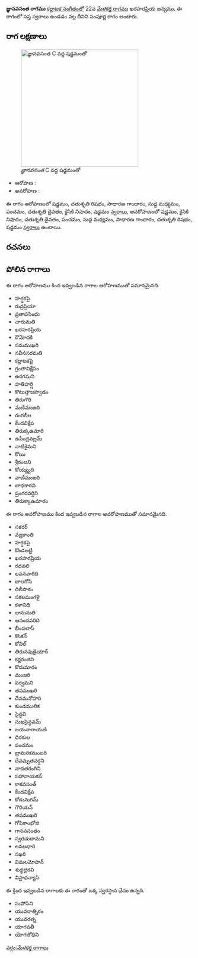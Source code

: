 {{Infobox ragam
	| name          	= జ్ఞానవసంత
	| synonym	    	= 
	| mela          	= 
	| chakra        	= 
	| janaka        	= 
	| type          	= సంపూర్ణ
	| arohanam      	= {{svaraC|S|R2|G2|M1|P|D2|N2|S'}} 
	| avarohanam    	= {{svaraC|S'|N2|D2|P|M1|G2|R2|S}}
	| jeeva         	=
	| chhaya        	=
	| nyasa         	=
	| vishesha      	= 
	| equivalent  		= 
}}
{{కర్ణాటక సంగీత రాగాలు}}
'''జ్ఞానవసంత రాగము''' [[కర్ణాటక సంగీతం]]లో 22వ [[మేళకర్త రాగము]] ఖరహరప్రియ జన్యము.  ఈ రాగంలో సప్త స్వరాలు ఉండడం వల్ల దీనిని సంపూర్ణ రాగం అంటారు.


==రాగ లక్షణాలు==
[[Image:jnanavasanta_kb2wiki.png|thumb|right|316px|''జ్ఞానవసంత'' C వద్ద షడ్జమంతో]]

* ఆరోహణ : {{svaraC|S|R2|G2|M1|P|D2|N2|S'}} 
* అవరోహణ : {{svaraC|S'|N2|D2|P|M1|G2|R2|S}}

ఈ రాగం ఆరోహణంలో షడ్జమం, చతుశృతి రిషభం, సాధారణ  గాంధారం, సుద్ద మధ్యమం, పంచమం, చతుశృతి దైవతం, కైసికి నిషాదం, షడ్జమం [[స్వరాలు]], అవరోహణంలో షడ్జమం, కైసికి నిషాదం, చతుశృతి దైవతం, పంచమం, సుద్ద మధ్యమం, సాధారణ  గాంధారం, చతుశృతి రిషభం, షడ్జమం [[స్వరాలు]] ఉంటాయి.

==రచనలు==



==పోలిన రాగాలు==
ఈ రాగం ఆరోహణము కింద ఇవ్వబడిన రాగాల ఆరోహణముతో సమానమైనది.
* హర్షకపై
* రుద్రప్రియా
* ప్రతాపసింధు
* చారుమతి
* ఖరహరప్రియ
* కౌమోదకి
* సమముఖరి
* నవీనసరమతి
* కర్ణాటకపై
* గ్రంతావిక్షేపం
* ఉరగమని
* హతిహర్షి
* కొటుత్తాజహ్వడం
* తిరుగౌరి
* మణిమంజరి
* రంగలీల
*  కేందవిక్షేప
* తిరుక్కఉమారి
* ఉపేంద్రవజ్రమ్
*  నాటికైమని
* కోయి
* శ్రీరంజని
* కోయ్య్యది
* వాణీమంజరి
* బాధకారని
* ష్రంగరవర్ధిని
* తిరుక్కాఉమారం

ఈ రాగం అవరోహణము కింద ఇవ్వబడిన రాగాల అవరోహణముతో సమానమైనది.
* సకరర్
* వజ్రకాంతి
* హర్షకపై
* కొండలట్టి
* ఖరహరప్రియ
* రథవలి
* లవనవారిది
* బాలగోసి
* దిలీపాకం
* సకలమంగళై
* కళానిధి
* భానుమతి
* ఆనందవరిది
* భీంపలాస్
* కొంకన్
* కోవిల్
* తిరునవుడైయార్
* కర్ణరంజిని
* కొదుమారం
* మంజరి
* పర్వమని
* తవముఖరి
* దేవమనోహారి
* కుండములిక
*  సైన్ధవి
* సుఖసైన్ధవమ్
* జయనారాయణి
* ధిరకుల
* పంచమం
* భ్రామరికమంజరి
* దేవమృతవర్షని
* నాదతరంగిని
* సహానాయకన్
* కాకవసంత్
*  కేందవిక్షేప
*  కోడునుగమ్
* గౌరియన్
* తపముఖరి
* గోపికాంభోజి
* గానవసంతం
* స్వరచుదామని
*  లవణధారి
* సఖరి
* విమలమోహన్
* శుధ్ధభైరవి
* విప్రాధన్యాసి

ఈ క్రింద ఇవ్వబడిన రాగాలకు ఈ రాగంతో ఒక్క స్వరస్థాన భేదం ఉన్నది.
* సుపోసిని
* యువరాత్నికం
* యువరత్న
*  యోగవతీ
* యోగబోధిని



[[వర్గం:మేళకర్త రాగాలు]]